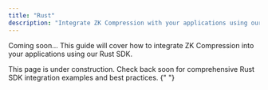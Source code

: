 ```yaml
---
title: "Rust"
description: "Integrate ZK Compression with your applications using our Rust SDK"
---
```


Coming soon... This guide will cover how to integrate ZK Compression into your applications using our Rust SDK.

<Info>
  This page is under construction. Check back soon for comprehensive Rust SDK
  integration examples and best practices.
</Info>{" "}
